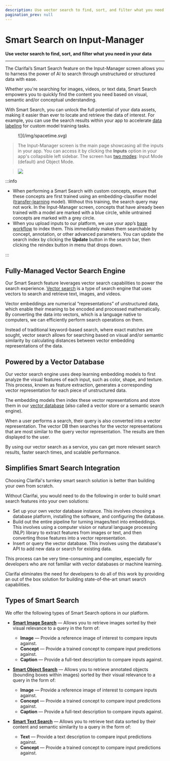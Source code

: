 ```yaml
---
description: Use vector search to find, sort, and filter what you need in your unstructured data
pagination_prev: null
---
```


# Smart Search on Input-Manager 

**Use vector search to find, sort, and filter what you need in your data**
<hr />

The Clarifai’s Smart Search feature on the Input-Manager screen allows you to harness the power of AI to search through unstructured or structured data with ease. 

Whether you're searching for images, videos, or text data, Smart Search empowers you to quickly find the content you need based on visual, semantic and/or conceptual understanding. 

With Smart Search, you can unlock the full potential of your data assets, making it easier than ever to locate and retrieve the data of interest. For example, you can use the search results within your app to accelerate [data labeling](https://docs.clarifai.com/portal-guide/annotate/create-get-update-delete) for custom model training tasks.

<figure style={{ display: 'flex', justifyContent: 'center' }}>
  ![](/img/spacetime.svg)
</figure>

> The Input-Manager screen is the main page showcasing all the inputs in your app. You can access it by clicking the **Inputs** option in your app's collapsible left sidebar. The screen has [two modes](https://docs.clarifai.com/portal-guide/data/explorer/#input-manager): Input Mode (default) and Object Mode. 

> ![](/img/community/search/input-manager.png)

:::info

- When performing a Smart Search with custom concepts, ensure that these concepts are first trained using an embedding-classifier model ([transfer-learning](https://docs.clarifai.com/portal-guide/model/model-types/transfer-learning/) model). Without this training, the search query may not work. In the Input-Manager screen, concepts that have already been trained with a model are marked with a blue circle, while untrained concepts are marked with a grey circle. 
- When you upload inputs to our platform, we use your app’s [base workflow](https://docs.clarifai.com/portal-guide/workflows/base-workflows/) to index them. This immediately makes them searchable by concept, annotation, or other advanced parameters. You can update the search index by clicking the **Update** button in the search bar, then clicking the reindex button in menu that drops down. 

:::

## Fully-Managed Vector Search Engine 

Our Smart Search feature leverages vector search capabilities to power the search experience. [Vector search](https://www.clarifai.com/blog/finding-what-you-need-a-comprehensive-guide-to-vector-search) is a type of search engine that uses vectors to search and retrieve text, images, and videos.

Vector embeddings are numerical “representations” of unstructured data, which enable their meaning to be encoded and processed mathematically. By converting the data into vectors, which is a language native to computers, we can efficiently perform search operations on them. 

Instead of traditional keyword-based search, where exact matches are sought, vector search allows for searching based on visual and/or semantic similarity by calculating distances between vector embedding representations of the data. 

## Powered by a Vector Database

Our vector search engine uses deep learning embedding models to first analyze the visual features of each input, such as color, shape, and texture. This process, known as feature extraction, generates a corresponding vector representation for each piece of unstructured data.

The embedding models then index these vector representations and store them in our [vector database](https://www.clarifai.com/blog/using-clarifais-native-vector-database) (also called a vector store or a semantic search engine). 

When a user performs a search, their query is also converted into a vector representation. The vector DB then searches for the vector representations that are most similar to the query vector representation. The results are then displayed to the user. 

By using our vector search as a service, you can get more relevant search results, faster search times, and scalable performance. 

## Simplifies Smart Search Integration

Choosing Clarifai's turnkey smart search solution is better than building your own from scratch.  

Without Clarifai, you would need to do the following in order to build smart search features into your own solutions:

- Set up your own vector database instance. This involves choosing a database platform, installing the software, and configuring the database.
- Build out the entire pipeline for turning images/text into embeddings. This involves using a computer vision or natural language processing (NLP) library to extract features from images or text, and then converting those features into a vector representation.
- Insert or query the vector database. This involves using the database's API to add new data or search for existing data.

This process can be very time-consuming and complex, especially for developers who are not familiar with vector databases or machine learning. 

Clarifai eliminates the need for developers to do all of this work by providing an out of the box solution for building state-of-the-art smart search capabilities.

## Types of Smart Search

We offer the following types of Smart Search options in our platform.

- [**Smart Image Search**](https://docs.clarifai.com/portal-guide/psearch/visual-search) — Allows you to retrieve images sorted by their visual relevance to a query in the form of: 
   - **Image** — Provide a reference image of interest to compare inputs against.
   - **Concept** — Provide a trained concept to compare input predictions against.
   - **Caption** — Provide a full-text description to compare inputs against.

- [**Smart Object Search**](https://docs.clarifai.com/portal-guide/psearch/prank) — Allows you to retrieve annotated objects (bounding boxes within images) sorted by their visual relevance to a query in the form of:
  - **Image** — Provide a reference image of interest to compare inputs against.
  - **Concept** — Provide a trained concept to compare input predictions against.
  - **Caption** — Provide a full-text description to compare inputs against.

- [**Smart Text Search**](https://docs.clarifai.com/portal-guide/psearch/text-search) — Allows you to retrieve text data sorted by their content and semantic similarity to a query in the form of:
  - **Text** — Provide a text description to compare input predictions against. 
  - **Concept** — Provide a trained concept to compare input predictions against.


<DocCardList items={useCurrentSidebarCategory().items}/>



